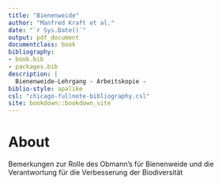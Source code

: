 ```yaml
--- 
title: "Bienenweide"
author: "Manfred Kraft et al."
date: "`r Sys.Date()`"
output: pdf_document
documentclass: book
bibliography:
- book.bib
- packages.bib
description: |
  Bienenweide-Lehrgang - Arbeitskopie -
biblio-style: apalike
csl: "chicago-fullnote-bibliography.csl"
site: bookdown::bookdown_site
---
```


# About

Bemerkungen zur Rolle des Obmann's für Bienenweide
und die Verantwortung für die Verbesserung der Biodiversität


